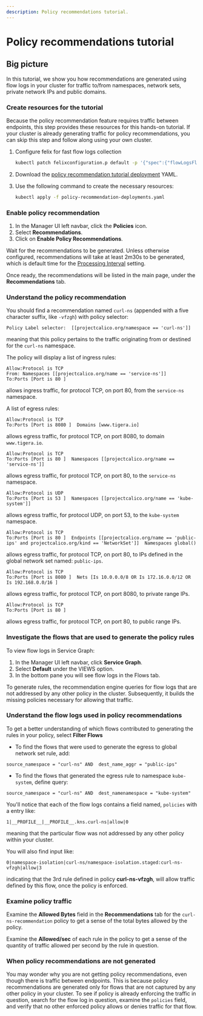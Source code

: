```yaml
---
description: Policy recommendations tutorial.
---
```


# Policy recommendations tutorial

## Big picture

In this tutorial, we show you how recommendations are generated using flow logs in your cluster for traffic to/from namespaces, network sets, private network IPs and public domains.

### Create resources for the tutorial

Because the policy recommendation feature requires traffic between endpoints, this step provides these resources for this hands-on tutorial. If your cluster is already generating traffic for policy recommendations, you can skip this step and follow along using your own cluster.

1. Configure felix for fast flow logs collection

   ```bash
   kubectl patch felixconfiguration.p default -p '{"spec":{"flowLogsFlushInterval":"10s"}}'
   ```

1. Download the [policy recommendation tutorial deployment]({{tutorialFilesURL}}/policy-recommendation-deployments.yaml) YAML.

1. Use the following command to create the necessary resources:

   ```bash
   kubectl apply -f policy-recommendation-deployments.yaml
   ```

### Enable policy recommendation

1. In the Manager UI left navbar, click the **Policies** icon.
1. Select **Recommendations**.
1. Click on **Enable Policy Recommendations**.

Wait for the recommendations to be generated. Unless otherwise configured, recommendations will take at least 2m30s to be generated, which is default time for the [Processing Interval](../../reference/resources/policyrecommendations.mdx#spec) setting.

Once ready, the recommendations will be listed in the main page, under the **Recommendations** tab.

### Understand the policy recommendation

You should find a recommendation named `curl-ns` (appended with a five character suffix, like `-vfzgh`) with policy selector:
```
Policy Label selector:	[[projectcalico.org/namespace == 'curl-ns']]
```
meaning that this policy pertains to the traffic originating from or destined for the `curl-ns` namespace.


The policy will display a list of ingress rules:
```
Allow:Protocol is TCP
From: Namespaces [[projectcalico.org/name == 'service-ns']]  
To:Ports [Port is 80 ]  
```
allows ingress traffic, for protocol TCP, on port 80, from the `service-ns` namespace.


A list of egress rules:
```
Allow:Protocol is TCP
To:Ports [Port is 8080 ]  Domains [www.tigera.io]  
```
allows egress traffic, for protocol TCP, on port 8080, to domain `www.tigera.io`.

```
Allow:Protocol is TCP
To:Ports [Port is 80 ]  Namespaces [[projectcalico.org/name == 'service-ns']]  
```
allows egress traffic, for protocol TCP, on port 80, to the `service-ns` namespace.

```
Allow:Protocol is UDP
To:Ports [Port is 53 ]  Namespaces [[projectcalico.org/name == 'kube-system']]
```
allows egress traffic, for protocol UDP, on port 53, to the `kube-system` namespace.

```
Allow:Protocol is TCP
To:Ports [Port is 80 ]  Endpoints [[projectcalico.org/name == 'public-ips' and projectcalico.org/kind == 'NetworkSet']]  Namespaces global()
```
allows egress traffic, for protocol TCP, on port 80, to IPs defined in the global network set named: `public-ips`.

```
Allow:Protocol is TCP
To:Ports [Port is 8080 ]  Nets [Is 10.0.0.0/8 OR Is 172.16.0.0/12 OR Is 192.168.0.0/16 ]
```
allows egress traffic, for protocol TCP, on port 8080, to private range IPs.

```
Allow:Protocol is TCP
To:Ports [Port is 80 ]
```
allows egress traffic, for protocol TCP, on port 80, to public range IPs.

### Investigate the flows that are used to generate the policy rules

To view flow logs in Service Graph:

1. In the Manager UI left navbar, click **Service Graph**.
1. Select **Default** under the VIEWS option.
1. In the bottom pane you will see flow logs in the Flows tab.

To generate rules, the recommendation engine queries for flow logs that are not addressed by any other policy in the cluster. Subsequently, it builds the missing policies necessary for allowing that traffic.

### Understand the flow logs used in policy recommendations

To get a better understanding of which flows contributed to generating the rules in your policy, select **Filter Flows**

* To find the flows that were used to generate the egress to global network set rule, add:
```
source_namespace = "curl-ns" AND  dest_name_aggr = "public-ips"
```

* To find the flows that generated the egress rule to namespace `kube-system`, define query:
```
source_namespace = "curl-ns" AND  dest_namenamespace = "kube-system"
```

You'll notice that each of the flow logs contains a field named, `policies` with a entry like: 
```
1|__PROFILE__|__PROFILE__.kns.curl-ns|allow|0
```
meaning that the particular flow was not addressed by any other policy within your cluster.

You will also find input like: 
```
0|namespace-isolation|curl-ns/namespace-isolation.staged:curl-ns-vfzgh|allow|3
```
indicating that the 3rd rule defined in policy **curl-ns-vfzgh**, will allow traffic defined by this flow, once the policy is enforced.

### Examine policy traffic

Examine the **Allowed Bytes** field in the **Recommendations** tab for the `curl-ns-recommendation` policy to get a sense of the total bytes allowed by the policy.

Examine the **Allowed/sec** of each rule in the policy to get a sense of the quantity of traffic allowed per second by the rule in question. 

### When policy recommendations are not generated

You may wonder why you are not getting policy recommendations, even though there is traffic between endpoints. This is because policy recommendations are generated only for flows that are not captured by any other policy in your cluster. To see if policy is already enforcing the traffic in question, search for the flow log in question, examine the `policies` field, and verify that no other enforced policy allows or denies traffic for that flow.
